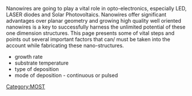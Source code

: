 {{MOST}}

Nanowires are going to play a vital role in opto-electronics, especially LED, LASER diodes and Solar Photovoltaics. Nanowires offer significant advantages over planar geometry and growing high quality well oriented nanowires is a key to successfully harness the unlimited potential of these one dimension structures. This page presents some of vital steps and points out several important factors that can/ must be taken into the account while fabricating these nano-structures. 

* growth rate
* substrate temperature
* type of deposition
* mode of deposition - continuous or pulsed 























[[Category:MOST]]